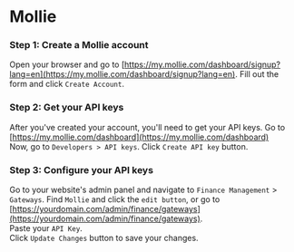 # Mollie

### Step 1: Create a Mollie account
Open your browser and go to [https://my.mollie.com/dashboard/signup?lang=en](https://my.mollie.com/dashboard/signup?lang=en). Fill out the form and click `Create Account`.

### Step 2: Get your API keys
After you've created your account, you'll need to get your API keys. Go to [https://my.mollie.com/dashboard](https://my.mollie.com/dashboard) <br/>
Now, go to `Developers > API keys`. Click `Create API key` button.

### Step 3: Configure your API keys
Go to your website's admin panel and navigate to `Finance Management` > `Gateways`.
Find `Mollie` and click the `edit button`,
or go to [https://yourdomain.com/admin/finance/gateways](https://yourdomain.com/admin/finance/gateways). <br/>
Paste your `API Key`.<br/>
Click `Update Changes` button to save your changes.